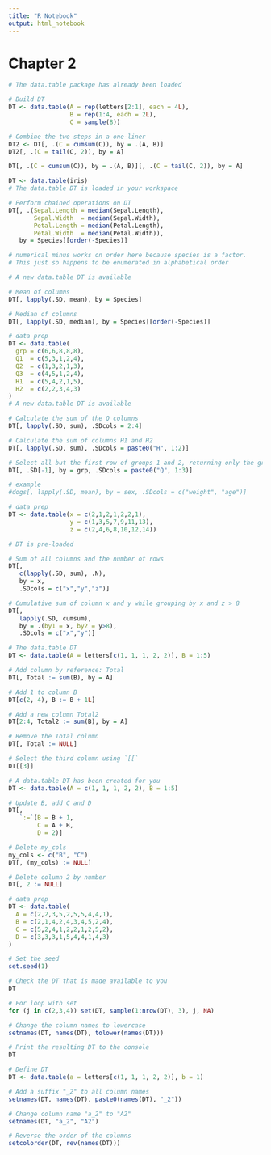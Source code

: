 ```yaml
---
title: "R Notebook"
output: html_notebook
---
```


# Chapter 2

```r
# The data.table package has already been loaded

# Build DT
DT <- data.table(A = rep(letters[2:1], each = 4L), 
                 B = rep(1:4, each = 2L), 
                 C = sample(8)) 

# Combine the two steps in a one-liner
DT2 <- DT[, .(C = cumsum(C)), by = .(A, B)]
DT2[, .(C = tail(C, 2)), by = A]

DT[, .(C = cumsum(C)), by = .(A, B)][, .(C = tail(C, 2)), by = A]
```

```r
DT <- data.table(iris)
# The data.table DT is loaded in your workspace

# Perform chained operations on DT
DT[, .(Sepal.Length = median(Sepal.Length), 
       Sepal.Width  = median(Sepal.Width), 
       Petal.Length = median(Petal.Length),
       Petal.Width  = median(Petal.Width)), 
   by = Species][order(-Species)]

# numerical minus works on order here because species is a factor.
# This just so happens to be enumerated in alphabetical order
```

```r
# A new data.table DT is available

# Mean of columns
DT[, lapply(.SD, mean), by = Species]

# Median of columns
DT[, lapply(.SD, median), by = Species][order(-Species)]
```

```r
# data prep
DT <- data.table(
  grp = c(6,6,8,8,8),
  Q1  = c(5,3,1,2,4),
  Q2  = c(1,3,2,1,3),
  Q3  = c(4,5,1,2,4),
  H1  = c(5,4,2,1,5),
  H2  = c(2,2,3,4,3)
)
# A new data.table DT is available

# Calculate the sum of the Q columns
DT[, lapply(.SD, sum), .SDcols = 2:4]

# Calculate the sum of columns H1 and H2 
DT[, lapply(.SD, sum), .SDcols = paste0("H", 1:2)]

# Select all but the first row of groups 1 and 2, returning only the grp column and the Q columns
DT[, .SD[-1], by = grp, .SDcols = paste0("Q", 1:3)]
```

```r
# example
#dogs[, lapply(.SD, mean), by = sex, .SDcols = c("weight", "age")]

# data prep
DT <- data.table(x = c(2,1,2,1,2,2,1),
                 y = c(1,3,5,7,9,11,13),
                 z = c(2,4,6,8,10,12,14))

# DT is pre-loaded

# Sum of all columns and the number of rows
DT[,
   c(lapply(.SD, sum), .N),
   by = x,
   .SDcols = c("x","y","z")]

# Cumulative sum of column x and y while grouping by x and z > 8
DT[,
   lapply(.SD, cumsum),
   by = .(by1 = x, by2 = y>8),
   .SDcols = c("x","y")]
```

```r
# The data.table DT
DT <- data.table(A = letters[c(1, 1, 1, 2, 2)], B = 1:5)

# Add column by reference: Total
DT[, Total := sum(B), by = A]

# Add 1 to column B
DT[c(2, 4), B := B + 1L]

# Add a new column Total2
DT[2:4, Total2 := sum(B), by = A]

# Remove the Total column
DT[, Total := NULL]

# Select the third column using `[[`
DT[[3]]
```

```r
# A data.table DT has been created for you
DT <- data.table(A = c(1, 1, 1, 2, 2), B = 1:5)

# Update B, add C and D
DT[,
   `:=`(B = B + 1,
        C = A + B,
        D = 2)]

# Delete my_cols
my_cols <- c("B", "C")
DT[, (my_cols) := NULL]

# Delete column 2 by number
DT[, 2 := NULL]
```

```r
# data prep
DT <- data.table(
  A = c(2,2,3,5,2,5,5,4,4,1),
  B = c(2,1,4,2,4,3,4,5,2,4),
  C = c(5,2,4,1,2,2,1,2,5,2),
  D = c(3,3,3,1,5,4,4,1,4,3)
)

# Set the seed
set.seed(1)

# Check the DT that is made available to you
DT

# For loop with set
for (j in c(2,3,4)) set(DT, sample(1:nrow(DT), 3), j, NA) 

# Change the column names to lowercase
setnames(DT, names(DT), tolower(names(DT)))

# Print the resulting DT to the console
DT
```

```r
# Define DT
DT <- data.table(a = letters[c(1, 1, 1, 2, 2)], b = 1)

# Add a suffix "_2" to all column names
setnames(DT, names(DT), paste0(names(DT), "_2"))

# Change column name "a_2" to "A2"
setnames(DT, "a_2", "A2")

# Reverse the order of the columns
setcolorder(DT, rev(names(DT)))
```

